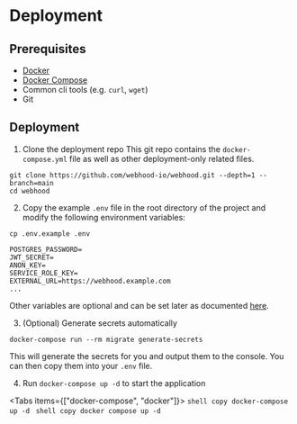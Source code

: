 # Deployment

## Prerequisites

- [Docker](https://docs.docker.com/install/)
- [Docker Compose](https://docs.docker.com/compose/install/)
- Common cli tools (e.g. `curl`, `wget`)
- Git

## Deployment

1. Clone the deployment repo
   This git repo contains the `docker-compose.yml` file as well as other deployment-only related files.

```shell copy
git clone https://github.com/webhood-io/webhood.git --depth=1 --branch=main
cd webhood
```

2. Copy the example `.env` file in the root directory of the project and modify the following environment variables:

```shell copy
cp .env.example .env
```

```text filename=".env"
POSTGRES_PASSWORD=
JWT_SECRET=
ANON_KEY=
SERVICE_ROLE_KEY=
EXTERNAL_URL=https://webhood.example.com
...
```

Other variables are optional and can be set later as documented [here](reference/configuration).

3. (Optional) Generate secrets automatically

```shell copy
docker-compose run --rm migrate generate-secrets
```
This will generate the secrets for you and output them to the console. You can then copy them into your `.env` file.

4. Run `docker-compose up -d` to start the application


<Tabs items={["docker-compose", "docker"]}>
  <Tab>
      ```shell copy
      docker-compose up -d
      ```
  </Tab>
  <Tab>
      ```shell copy
      docker compose up -d
      ```
  </Tab>
</Tabs>
